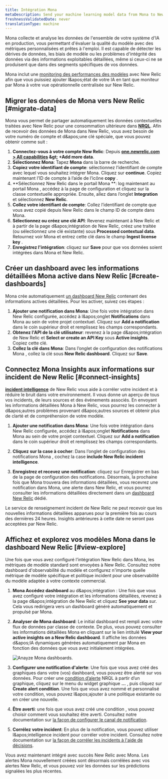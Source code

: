 ```yaml
---
title: Intégration Mona
metaDescription: Send your machine learning model data from Mona to New Relic to understand your model's performance.
freshnessValidatedDate: never
translationType: machine
---
```


Mona collecte et analyse les données de l&apos;ensemble de votre système d&apos;IA en production, vous permettant d&apos;évaluer la qualité du modèle avec des métriques personnalisées et prêtes à l&apos;emploi. Il est capable de détecter les dérives de données, les biais de modèle ou les problèmes d&apos;intégrité des données via des informations exploitables détaillées, même si ceux-ci ne se produisent que dans des segments spécifiques de vos données.

Mona inclut une [monitoring des performances des modèles](/docs/alerts-applied-intelligence/mlops/get-started/intro-mlops/) avec New Relic afin que vous puissiez ajouter l&amp;apos;état de votre IA en tant que moniteur par Mona à votre vue opérationnelle centralisée sur New Relic.

## Migrer les données de Mona vers New Relic [#migrate-data]

Mona vous permet de partager automatiquement les données contextuelles traitées avec New Relic pour une consommation ultérieure dans <DNT>**[NRQL](/docs/query-your-data/nrql-new-relic-query-language/get-started/nrql-syntax-clauses-functions/)**</DNT>. Afin de recevoir des données de Mona dans New Relic, vous avez besoin de votre numéro de compte et d&amp;apos;une clé spéciale, que vous pouvez obtenir comme suit :

1. **Connectez-vous à votre compte New Relic**: Depuis <DNT>**[one.newrelic.com &gt; All capabilities](https://one.newrelic.com/all-capabilities) &amp;gt; +Add more data**</DNT>.
2. **Sélectionnez Mona**: Tapez <DNT>**Mona**</DNT> dans la barre de recherche.
3. **Copiez votre identifiant de compte**: sélectionnez l’identifiant de compte avec lequel vous souhaitez intégrer Mona. Cliquez sur <DNT>**continue**</DNT>. Copiez maintenant l’ID de compte à l’aide de l’icône <DNT>**copy**</DNT> .
4. **Sélectionnez New Relic dans le portail Mona **: log maintenant au portail Mona , accédez à la page de configuration et cliquez sur la classe contextuelle appropriée. Ensuite, allez dans l’onglet <DNT>**Integration**</DNT> et sélectionnez <DNT>**New Relic**</DNT>.
5. **Collez votre identifiant de compte**: Collez l’identifiant de compte que vous avez copié depuis New Relic dans le champ ID de compte dans Mona.
6. **Sélectionnez ou créez une clé API**: Revenez maintenant à New Relic et à partir de la page d&amp;apos;intégration de New Relic, créez une <InlinePopover type="licenseKey" />traitée (ou sélectionnez une clé existante) sous <DNT>**Processed contextual data**</DNT>. Retournez voir Mona et entrez cette clé dans le champ <DNT>**Ingest license key**</DNT> .
7. **Enregistrez l&apos;intégration**: cliquez sur <DNT>**Save**</DNT> pour que vos données soient intégrées dans Mona et New Relic.

<InstallFeedback />

## Créer un dashboard avec les informations détaillées Mona active dans New Relic [#create-dashboards]

Mona crée automatiquement [un dashboard New Relic](/docs/query-your-data/explore-query-data/dashboards/introduction-dashboards/) contenant des informations actives détaillées. Pour les activer, suivez ces étapes :

1. **Ajouter une notification dans Mona**: Une fois votre intégration dans New Relic configurée, accédez à l&amp;apos;onglet <DNT>**Notifications**</DNT> dans Mona au sein de votre projet contextuel. Cliquez sur <DNT>**Add a notification**</DNT> dans le coin supérieur droit et remplissez les champs correspondants.
2. **Obtenez l&apos;API de la clé utilisateur**: revenez à la page d&amp;apos;intégration de New Relic et <DNT>**Select or create an API Key**</DNT> sous <DNT>**Active insights**</DNT>. Copiez cette clé.
3. **Collez la clé dans Mona**: Dans l’onglet de configuration des notifications Mona , collez la clé sous <DNT>**New Relic dashboard**</DNT>. Cliquez sur <DNT>**Save**</DNT>.

## Connectez Mona Insights aux informations sur incident de New Relic [#connect-insights]

<DNT>**[incident intelligence](/docs/alerts-applied-intelligence/applied-intelligence/incident-intelligence/get-started-incident-intelligence/#get-started)**</DNT> de New Relic vous aide à corréler votre incident et à réduire le bruit dans votre environnement. Il vous donne un aperçu de tous vos incidents, de leurs sources et des événements associés. En envoyant les informations détaillées Mona à New Relic, vous pourrez les connecter à d&amp;apos;autres problèmes provenant d&amp;apos;autres sources et obtenir plus de clarté et de compréhension de votre modèle.

1. **Ajouter une notification dans Mona**: Une fois votre intégration dans New Relic configurée, accédez à l&amp;apos;onglet <DNT>**Notifications**</DNT> dans Mona au sein de votre projet contextuel. Cliquez sur <DNT>**Add a notification**</DNT> dans le coin supérieur droit et remplissez les champs correspondants.

2. **Cliquez sur la case à cocher**: Dans l’onglet de configuration des notifications Mona , cochez la case <DNT>**include New Relic incident intelligence**</DNT>.

3. **Enregistrez et recevez une notification**: cliquez sur Enregistrer en bas de la page de configuration des notifications. Désormais, la prochaine fois que Mona trouvera des informations détaillées, vous recevrez une notification dans Mona, une alerte dans New Relic, et vous pourrez consulter les informations détaillées directement dans un [dashboard New Relic](/docs/query-your-data/explore-query-data/dashboards/introduction-dashboards/) dédié.

<Callout variant="Sending Older Insights">
  Le service de renseignement incident de New Relic ne peut recevoir que les nouvelles informations détaillées apparues pour la première fois au cours des dernières 24 heures. Insights antérieures à cette date ne seront pas acceptées par New Relic.
</Callout>

## Affichez et explorez vos modèles Mona dans le dashboard New Relic [#view-explore]

Une fois que vous avez configuré l’intégration New Relic dans Mona, les métriques de modèle standard sont envoyées à New Relic. Consultez notre dashboard d&apos;observabilité du modèle et configurez n&apos;importe quelle métrique de modèle spécifique et politique incident pour une observabilité du modèle adaptée à votre contexte commercial.

1. **Mona Accédez dashboard** au d&amp;apos;intégration : Une fois que vous avez configuré votre intégration et les informations détaillées, revenez à la page d&amp;apos;intégration de New Relic et cliquez <DNT>**See your data**</DNT> sur. Cela vous redirigera vers un dashboard généré automatiquement et propulsé par Mona.

2. **Analyser de Mona dashboard**: Le initial dashboard est rempli avec votre flux de données par classe de contexte. De plus, vous pouvez consulter les informations détaillées Mona en cliquant sur le lien intitulé <DNT>**View your active insights on a New Relic dashboard**</DNT>. Il affiche les données d&amp;apos;IA dynamiques générées automatiquement par Mona en fonction des données que vous avez initialement intégrées.

   <img title="Anayze Mona dashboards" alt="Anayze Mona dashboards." src="/images/model-performance-monitoring_screenshot-crop_mona-dashboard.webp" />

3. **Configurer une notification d&apos;alerte**: Une fois que vous avez créé des graphiques dans votre (vos) dashboard, vous pouvez être alerté sur vos données. Pour créer une [condition d’alerte](/docs/alerts-applied-intelligence/new-relic-alerts/alert-conditions/create-alert-conditions/) NRQL à partir d’un graphique, cliquez sur le menu du widget graphique <DNT>**...**</DNT> , puis cliquez sur <DNT>**Create alert condition**</DNT>. Une fois que vous avez nommé et personnalisé votre condition, vous pouvez l&amp;apos;ajouter à une politique existante ou en créer une nouvelle.

4. **Être averti**: une fois que vous avez créé une condition <InlinePopover type="alerts" />, vous pouvez choisir comment vous souhaitez être averti. Consultez notre documentation sur [la façon de configurer le canal de notification](/docs/alerts-applied-intelligence/new-relic-alerts/alert-notifications/notification-channels-control-where-send-alerts/).

5. **Corrélez votre incident**: En plus de la notification, vous pouvez utiliser l&amp;apos;intelligence incident pour corréler votre incident. Consultez notre documentation sur [la façon de corréler les incidents à l&apos;aide de décisions](/docs/alerts-applied-intelligence/applied-intelligence/incident-intelligence/change-applied-intelligence-correlation-logic-decisions/).

Vous avez maintenant intégré avec succès New Relic avec Mona. Les alertes Mona nouvellement créées sont désormais corrélées avec vos alertes New Relic, et vous pouvez voir les données sur les prédictions signalées les plus récentes.